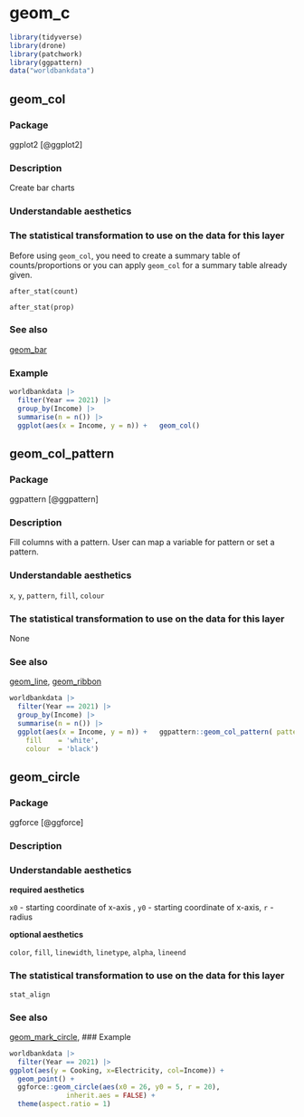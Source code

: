 # geom_c  {#sec-c}

```r
library(tidyverse)
library(drone)
library(patchwork)
library(ggpattern)
data("worldbankdata")
```


## geom_col

### Package

ggplot2 [@ggplot2]

### Description

Create bar charts

### Understandable aesthetics

### The statistical transformation to use on the data for this layer

Before using `geom_col`, you need to create a summary table of counts/proportions or you can apply `geom_col` for a summary table already given.

`after_stat(count)`

`after_stat(prop)`

### See also

[geom_bar](#bar)

### Example

```r
worldbankdata |>
  filter(Year == 2021) |>
  group_by(Income) |>
  summarise(n = n()) |>
  ggplot(aes(x = Income, y = n)) +   geom_col()

```


## geom_col_pattern{#col_pattern}

### Package

ggpattern [@ggpattern]

### Description

Fill columns with a pattern. User can map a variable for pattern or set a pattern.

### Understandable aesthetics

`x`, `y`, `pattern`, `fill`, `colour`

### The statistical transformation to use on the data for this layer

None


### See also

[geom_line](#line), [geom_ribbon](#ribbon)

```r
worldbankdata |>
  filter(Year == 2021) |>
  group_by(Income) |>
  summarise(n = n()) |>
  ggplot(aes(x = Income, y = n)) +   ggpattern::geom_col_pattern( pattern = 'stripe',
    fill    = 'white',
    colour  = 'black')
```


## geom_circle{#circle}

### Package

ggforce [@ggforce]

### Description

### Understandable aesthetics


**required aesthetics**

`x0` - starting coordinate of x-axis , `y0` - starting coordinate of x-axis, `r` - radius

**optional aesthetics**

`color`, `fill`, `linewidth`, `linetype`, `alpha`, `lineend`

### The statistical transformation to use on the data for this layer 

`stat_align`

### See also

[geom_mark_circle](#mark_circle), 
### Example

```r
worldbankdata |>
  filter(Year == 2021) |>
ggplot(aes(y = Cooking, x=Electricity, col=Income)) + 
  geom_point() + 
  ggforce::geom_circle(aes(x0 = 26, y0 = 5, r = 20),
              inherit.aes = FALSE) + 
  theme(aspect.ratio = 1)
```

